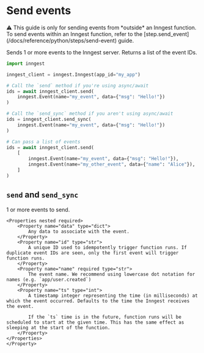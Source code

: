 # Send events

<Callout variant="warning">
    ⚠️ This guide is only for sending events from *outside* an Inngest function. To send events within an Inngest function, refer to the [step.send_event](/docs/reference/python/steps/send-event) guide.
</Callout>

Sends 1 or more events to the Inngest server. Returns a list of the event IDs.

```py
import inngest

inngest_client = inngest.Inngest(app_id="my_app")

# Call the `send` method if you're using async/await
ids = await inngest_client.send(
    inngest.Event(name="my_event", data={"msg": "Hello!"})
)

# Call the `send_sync` method if you aren't using async/await
ids = inngest_client.send_sync(
    inngest.Event(name="my_event", data={"msg": "Hello!"})
)

# Can pass a list of events
ids = await inngest_client.send(
    [
        inngest.Event(name="my_event", data={"msg": "Hello!"}),
        inngest.Event(name="my_other_event", data={"name": "Alice"}),
    ]
)
```

## `send` and `send_sync`

<Properties>
    <Property name="events" required type="Event | list[Event]">
    1 or more events to send.

    <Properties nested required>
        <Property name="data" type="dict">
            Any data to associate with the event.
        </Property>
        <Property name="id" type="str">
            A unique ID used to idempotently trigger function runs. If duplicate event IDs are seen, only the first event will trigger function runs.
        </Property>
        <Property name="name" required type="str">
            The event name. We recommend using lowercase dot notation for names (e.g. `app/user.created`)
        </Property>
        <Property name="ts" type="int">
            A timestamp integer representing the time (in milliseconds) at which the event occurred. Defaults to the time the Inngest receives the event.

            If the `ts` time is in the future, function runs will be scheduled to start at the given time. This has the same effect as sleeping at the start of the function.
        </Property>
    </Properties>
    </Property>
</Properties>
